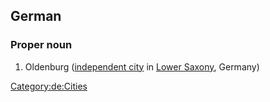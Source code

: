 ==German==
{{wikipedia}}
{{wikipedia|lang=de}}

===Proper noun===
{{de-proper noun|n}}

# Oldenburg ([[independent city]] in [[Lower Saxony]], Germany)

[[Category:de:Cities]]